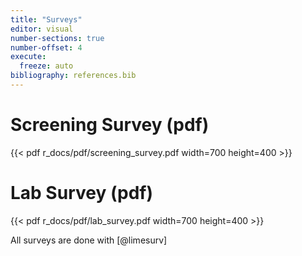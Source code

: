 ---
title: "Surveys"
editor: visual
number-sections: true
number-offset: 4
execute: 
  freeze: auto
bibliography: references.bib
---

# Screening Survey (pdf)

{{< pdf r_docs/pdf/screening_survey.pdf width=700 height=400 >}}

# Lab Survey (pdf)

{{< pdf r_docs/pdf/lab_survey.pdf width=700 height=400 >}}

All surveys are done with [@limesurv]
